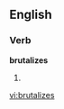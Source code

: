 
==English==

===Verb===
'''brutalizes'''

# {{third-person singular of|[[brutalize]]}}

[[vi:brutalizes]]